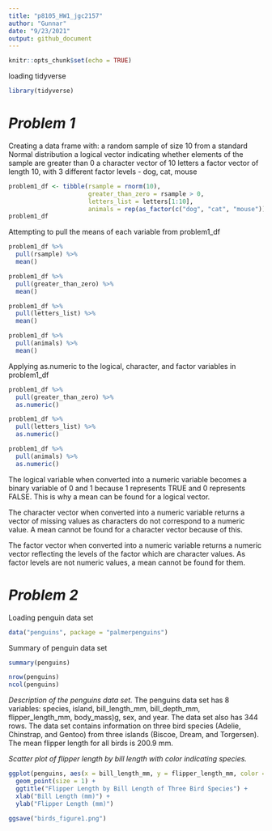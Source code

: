 ```yaml
---
title: "p8105_HW1_jgc2157"
author: "Gunnar"
date: "9/23/2021"
output: github_document
---
```


```r
knitr::opts_chunk$set(echo = TRUE)
```

loading tidyverse
```r
library(tidyverse)
```

# *Problem 1*
Creating a data frame with: 
    a random sample of size 10 from a standard Normal distribution
    a logical vector indicating whether elements of the sample are greater than 0
    a character vector of 10 letters
    a factor vector of length 10, with 3 different factor levels - dog, cat, mouse
    
```r
problem1_df <- tibble(rsample = rnorm(10),
                      greater_than_zero = rsample > 0,
                      letters_list = letters[1:10],
                      animals = rep(as_factor(c("dog", "cat", "mouse")), length.out = 10))
problem1_df
```

Attempting to pull the means of each variable from problem1_df
```r
problem1_df %>%
  pull(rsample) %>%
  mean()

problem1_df %>%
  pull(greater_than_zero) %>%
  mean()

problem1_df %>%
  pull(letters_list) %>%
  mean()

problem1_df %>%
  pull(animals) %>%
  mean()
```

Applying as.numeric to the logical, character, and factor variables in problem1_df
```r
problem1_df %>%
  pull(greater_than_zero) %>%
  as.numeric()

problem1_df %>%
  pull(letters_list) %>%
  as.numeric()

problem1_df %>%
  pull(animals) %>%
  as.numeric()
```
The logical variable when converted into a numeric variable becomes a binary variable of 0 and 1 because 1 represents TRUE and 0 represents FALSE. This is why a mean can be found for a logical vector.

The character vector when converted into a numeric variable returns a vector of missing values as characters do not correspond to a numeric value. A mean cannot be found for a character vector because of this. 

The factor vector when converted into a numeric variable returns a numeric vector reflecting the levels of the factor which are character values. As factor levels are not numeric values, a mean cannot be found for them. 

# *Problem 2*

Loading penguin data set
```r
data("penguins", package = "palmerpenguins")
```

Summary of penguin data set
```r
summary(penguins)

nrow(penguins)
ncol(penguins)
```

*Description of the penguins data set.*
The penguins data set has 8 variables: species, island, bill_length_mm, bill_depth_mm, flipper_length_mm, body_mass)g, sex, and year. The data set also has 344 rows. The data set contains information on three bird species (Adelie, Chinstrap, and Gentoo) from three islands (Biscoe, Dream, and Torgersen). The mean flipper length for all birds is 200.9 mm. 

*Scatter plot of flipper length by bill length with color indicating species.*
```r
ggplot(penguins, aes(x = bill_length_mm, y = flipper_length_mm, color = species)) +
  geom_point(size = 1) +
  ggtitle("Flipper Length by Bill Length of Three Bird Species") +
  xlab("Bill Length (mm)") +
  ylab("Flipper Length (mm)")

ggsave("birds_figure1.png")
```

